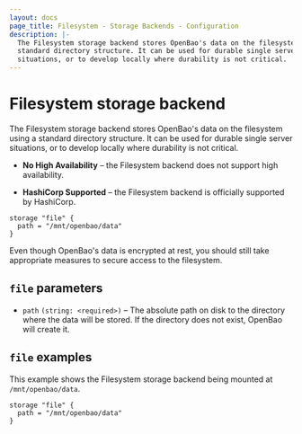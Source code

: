 ```yaml
---
layout: docs
page_title: Filesystem - Storage Backends - Configuration
description: |-
  The Filesystem storage backend stores OpenBao's data on the filesystem using a
  standard directory structure. It can be used for durable single server
  situations, or to develop locally where durability is not critical.
---
```


# Filesystem storage backend

The Filesystem storage backend stores OpenBao's data on the filesystem using a
standard directory structure. It can be used for durable single server
situations, or to develop locally where durability is not critical.

- **No High Availability** – the Filesystem backend does not support high
  availability.

- **HashiCorp Supported** – the Filesystem backend is officially supported by
  HashiCorp.

```hcl
storage "file" {
  path = "/mnt/openbao/data"
}
```

Even though OpenBao's data is encrypted at rest, you should still take appropriate
measures to secure access to the filesystem.

## `file` parameters

- `path` `(string: <required>)` – The absolute path on disk to the directory
  where the data will be stored. If the directory does not exist, OpenBao will
  create it.

## `file` examples

This example shows the Filesystem storage backend being mounted at
`/mnt/openbao/data`.

```hcl
storage "file" {
  path = "/mnt/openbao/data"
}
```
